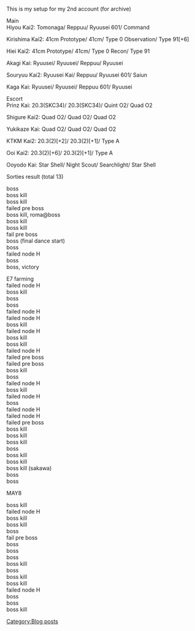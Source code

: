 This is my setup for my 2nd account (for archive)

Main<br />Hiyou Kai2: Tomonaga/ Reppuu/ Ryuusei 601/ Command

Kirishima Kai2: 41cm Prototype/ 41cm/ Type 0 Observation/ Type 91[+6]

Hiei Kai2: 41cm Prototype/ 41cm/ Type 0 Recon/ Type 91

Akagi Kai: Ryuusei/ Ryuusei/ Reppuu/ Ryuusei

Souryuu Kai2: Ryuusei Kai/ Reppuu/ Ryuusei 601/ Saiun

Kaga Kai: Ryuusei/ Ryuusei/ Reppuu 601/ Ryuusei

Escort<br />Prinz Kai: 20.3(SKC34)/ 20.3(SKC34)/ Quint O2/ Quad O2

Shigure Kai2: Quad O2/ Quad O2/ Quad O2

Yukikaze Kai: Quad O2/ Quad O2/ Quad O2

KTKM Kai2: 20.3(2)[+2]/ 20.3(2)[+1]/ Type A

Ooi Kai2: 20.3(2)[+6]/ 20.3(2)[+1]/ Type A

Ooyodo Kai: Star Shell/ Night Scout/ Searchlight/ Star Shell

Sorties result (total 13)

boss<br />boss kill<br />boss kill<br />failed pre boss<br />boss kill, roma@boss<br />boss kill<br />boss kill<br />fail pre boss<br />boss (final dance start)<br />boss<br />failed node H<br />boss<br />boss, victory

E7 farming<br />failed node H<br />boss kill<br />boss<br />boss<br />failed node H<br />failed node H<br />boss kill<br />failed node H<br />boss kill<br />boss kill<br />failed node H<br />failed pre boss<br />failed pre boss<br />boss kill<br />boss<br />failed node H<br />boss kill<br />failed node H<br />boss<br />failed node H<br />failed node H<br />failed pre boss<br />boss kill<br />boss kill<br />boss kill<br />boss<br />boss kill<br />boss kill<br />boss kill (sakawa)<br />boss<br />boss

MAY8

boss kill<br />failed node H<br />boss kill<br />boss kill<br />boss<br />fail pre boss<br />boss<br />boss<br />boss<br />boss kill<br />boss<br />boss kill<br />boss kill<br />failed node H<br />boss<br />boss<br />boss kill
[[Category:Blog posts]]